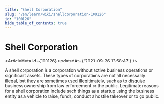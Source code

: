 ```yaml
---
title: "Shell Corporation"
slug: "/en/learn/wiki/shellcorporation-100126"
id: "100126"
hide_table_of_contents: true
---
```



# Shell Corporation

<ArticleMeta id={100126} updatedAt={'2023-09-26 13:58:47'} />
<div className='border-solid border-b border-t-0 my-4 border-[var(--ifm-color-gray-300)]' />

A shell corporation is a corporation without active business operations or significant assets. These types of corporations are not all necessarily illegal, but they are sometimes used illegitimately, such as to disguise business ownership from law enforcement or the public. Legitimate reasons for a shell corporation include such things as a startup using the business entity as a vehicle to raise, funds, conduct a hostile takeover or to go public.

